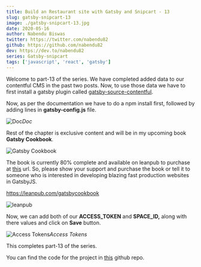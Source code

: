 ```yaml
---
title: Build an Restaurant site with Gatsby and Snipcart - 13
slug: gatsby-snipcart-13
image: ./gatsby-snipcart-13.jpg
date: 2020-05-16
author: Nabendu Biswas
twitter: https://twitter.com/nabendu82
github: https://github.com/nabendu82
dev: https://dev.to/nabendu82
series: Gatsby-snipcart
tags: ['javascript', 'react', 'gatsby']
---
```


Welcome to part-13 of the series. We have completed added data to our contentful CMS in the past two posts. Now, to use those data we have to first install a gatsby plugin called [gatsby-source-contentful](https://www.gatsbyjs.org/packages/gatsby-source-contentful/?=contentfu).

Now, as per the documentation we have to do a npm install first, followed by adding lines in **gatsby-config.js** file.

![Doc](https://res.cloudinary.com/dxkxvfo2o/image/upload/v1590029293/restro-11andUp/13/1_b36rqp.png)*Doc*

Rest of the chapter is exclusive content and will be in my upcoming book **Gatsby Cookbook**.

<div className={styles.image__small}>

![Gatsby Cookbook](https://res.cloudinary.com/dxkxvfo2o/image/upload/v1589892514/Gatsby_rnjo2t.png)

</div>

The book is currently 80% complete and available on leanpub to purchase at [this](https://leanpub.com/gatsbycookbook) url. So, please show your support and purchase the book or tell it to someone who is interested in developing blazing fast production websites in GatsbyJS.

https://leanpub.com/gatsbycookbook

![leanpub](https://res.cloudinary.com/dxkxvfo2o/image/upload/v1591207471/dev30andUp/leanpub_kfrpls.png)

Now, we can add both of our **ACCESS_TOKEN** and **SPACE_ID,** along with there values and click on **Save** button.

![Access Tokens](https://res.cloudinary.com/dxkxvfo2o/image/upload/v1590029292/restro-11andUp/13/11_dfvyvk.png)*Access Tokens*

This completes part-13 of the series.

You can find the code for the project in [this](https://github.com/nabendu82/restaurant-gatsby) github repo.
